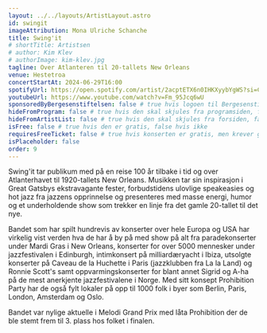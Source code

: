 ```yaml
---
layout: ../../layouts/ArtistLayout.astro
id: swingit
imageAttribution: Mona Ulriche Schanche
title: Swing'it
# shortTitle: Artistsen
# author: Kim Klev
# authorImage: kim-klev.jpg
tagline: Over Atlanteren til 20-tallets New Orleans
venue: Hestetroa
concertStartAt: 2024-06-29T16:00
spotifyUrl: https://open.spotify.com/artist/2acptETX6n0IHKXyybYgWS?si=CVoAEFUZSkWImsz6NFlGfA
youtubeUrl: https://www.youtube.com/watch?v=Fm_95Jcq6wU
sponsoredByBergesenstiftelsen: false # true hvis logoen til Bergesenstiftelsen skal vises, false hvis ikke
hideFromProgram: false # true hvis den skal skjules fra programsiden, false hvis den skal vises
hideFromArtistList: false # true hvis den skal skjules fra forsiden, false hvis den skal vises
isFree: false # true hvis den er gratis, false hvis ikke
requiresFreeTicket: false # true hvis konserten er gratis, men krever gratisbillett
isPlaceholder: false
order: 9
---
```


Swing'it tar publikum med på en reise 100 år tilbake i tid og over Atlanterhavet til 1920-tallets New Orleans. Musikken tar sin inspirasjon i Great Gatsbys ekstravagante fester, forbudstidens ulovlige speakeasies og hot jazz fra jazzens opprinnelse og presenteres med masse energi, humor og et underholdende show som trekker en linje fra det gamle 20-tallet til det nye.

Bandet som har spilt hundrevis av konserter over hele Europa og USA har virkelig vist verden hva de har å by på med show på alt fra paradekonserter under Mardi Gras i New Orleans, konserter for over 5000 mennesker under jazzfestivalen i Edinburgh, intimkonsert på milliardæryacht i Ibiza, utsolgte konserter på Caveau de la Huchette i Paris (jazzklubben fra La la Land) og Ronnie Scott's samt oppvarmingskonserter for blant annet Sigrid og A-ha på de mest anerkjente jazzfestivalene i Norge. Med sitt konsept Prohibition Party har de også fylt lokaler på opp til 1000 folk i byer som Berlin, Paris, London, Amsterdam og Oslo.

Bandet var nylige aktuelle i Melodi Grand Prix med låta Prohibition der de ble stemt frem til 3. plass hos folket i finalen.
